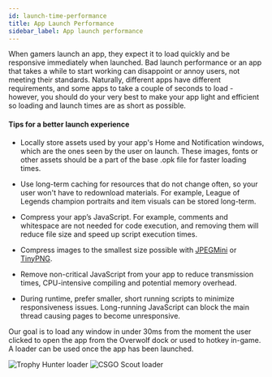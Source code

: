 ```yaml
---
id: launch-time-performance
title: App Launch Performance
sidebar_label: App launch performance
---
```



When gamers launch an app, they expect it to load quickly and be responsive immediately when launched. Bad launch performance or an app that takes a while to start working can disappoint or annoy users, not meeting their standards. Naturally, different apps have different requirements, and some apps to take a couple of seconds to load - however, you should do your very best to make your app light and efficient so loading and launch times are as short as possible.

#### Tips for a better launch experience

* Locally store assets used by your app's Home and Notification windows, which are the ones seen by the user on launch. These images, fonts or other assets should be a part of the base .opk file for faster loading times.

* Use long-term caching for resources that do not change often, so your user won't have to redownload materials. For example, League of Legends champion portraits and item visuals can be stored long-term. 

* Compress your app’s JavaScript. For example, comments and whitespace are not needed for code execution, and removing them will reduce file size and speed up script execution times.

* Compress images to the smallest size possible with [JPEGMini](http://www.jpegmini.com/) or [TinyPNG](https://tinypng.com/).

* Remove non-critical JavaScript from your app to reduce transmission times, CPU-intensive compiling and potential memory overhead.

* During runtime, prefer smaller, short running scripts to minimize responsiveness issues. Long-running JavaScript can block the main thread causing pages to become unresponsive.

Our goal is to load any window in under 30ms from the moment the user clicked to open the app from the Overwolf dock or used to hotkey in-game. A loader can be used once the app has been launched.


<ImageSlider>
  <img src={require('../assets/launch-time-performance/THLoader.jpg').default} alt="Trophy Hunter loader" />
  <img src={require('../assets/launch-time-performance/CSGOScoutloader.png').default} alt="CSGO Scout loader" />
</ImageSlider>

